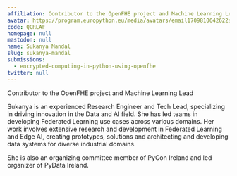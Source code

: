 ```yaml
---
affiliation: Contributor to the OpenFHE project and Machine Learning Lead
avatar: https://program.europython.eu/media/avatars/email1709810642622sukanyamandal_3t7fRvP.jpeg
code: QCRLAF
homepage: null
mastodon: null
name: Sukanya Mandal
slug: sukanya-mandal
submissions:
  - encrypted-computing-in-python-using-openfhe
twitter: null
---
```


Contributor to the OpenFHE project and Machine Learning Lead

Sukanya is an experienced Research Engineer and Tech Lead, specializing in
driving innovation in the Data and AI field. She has led teams in developing
Federated Learning use cases across various domains. Her work involves extensive
research and development in Federated Learning and Edge AI, creating prototypes,
solutions and architecting and developing data systems for diverse industrial
domains.

She is also an organizing committee member of PyCon Ireland and led organizer of
PyData Ireland.
